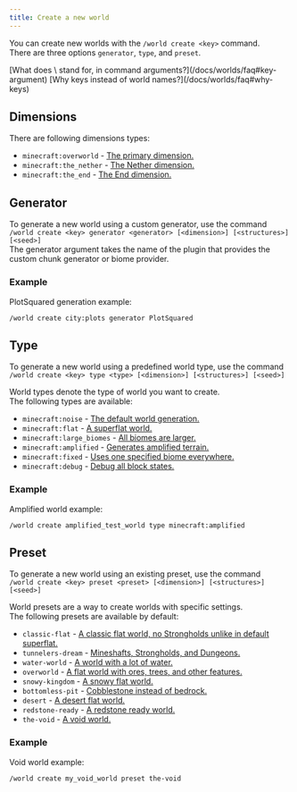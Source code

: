 ```yaml
---
title: Create a new world
---
```


You can create new worlds with the `/world create <key>` command.  
There are three options `generator`, `type`, and `preset`.

<Callout type="info" title="Frequesntly asked questions">
  [What does \<key\> stand for, in command arguments?](/docs/worlds/faq#key-argument)   
  [Why keys instead of world names?](/docs/worlds/faq#why-keys)
</Callout>

## Dimensions

There are following dimensions types:

- `minecraft:overworld` - [The primary dimension.](https://minecraft.wiki/w/Overworld)
- `minecraft:the_nether` - [The Nether dimension.](https://minecraft.wiki/w/The_Nether)
- `minecraft:the_end` - [The End dimension.](https://minecraft.wiki/w/The_End)

## Generator

To generate a new world using a custom generator, use the command  
`/world create <key> generator <generator> [<dimension>] [<structures>] [<seed>]`  
The generator argument takes the name of the plugin that provides the custom chunk generator or biome provider.

### Example

PlotSquared generation example:

```
/world create city:plots generator PlotSquared
```

## Type

To generate a new world using a predefined world type, use the command  
`/world create <key> type <type> [<dimension>] [<structures>] [<seed>]`

World types denote the type of world you want to create.  
The following types are available:

- `minecraft:noise` - [The default world generation.](https://minecraft.wiki/w/Dimension_definition#noise)
- `minecraft:flat` - [A superflat world.](https://minecraft.wiki/w/Dimension_definition#flat)
- `minecraft:large_biomes` - [All biomes are larger.](https://minecraft.wiki/w/Large_biomes)
- `minecraft:amplified` - [Generates amplified terrain.](https://minecraft.wiki/w/Amplified)
- `minecraft:fixed` - [Uses one specified biome everywhere.](https://minecraft.wiki/w/Dimension_definition#fixed)
- `minecraft:debug` - [Debug all block states.](https://minecraft.wiki/w/Dimension_definition#debug)

### Example

Amplified world example:

```
/world create amplified_test_world type minecraft:amplified
```

## Preset

To generate a new world using an existing preset, use the command  
`/world create <key> preset <preset> [<dimension>] [<structures>] [<seed>]`

World presets are a way to create worlds with specific settings.  
The following presets are available by default:

- `classic-flat` - [A classic flat world, no Strongholds unlike in default superflat.](https://minecraft.wiki/w/Superflat#Default_presets)
- `tunnelers-dream` - [Mineshafts, Strongholds, and Dungeons.](https://minecraft.wiki/w/Superflat#Default_presets)
- `water-world` - [A world with a lot of water.](https://minecraft.wiki/w/Superflat#Default_presets)
- `overworld` - [A flat world with ores, trees, and other features.](https://minecraft.wiki/w/Superflat#Default_presets)
- `snowy-kingdom` - [A snowy flat world.](https://minecraft.wiki/w/Superflat#Default_presets)
- `bottomless-pit` - [Cobblestone instead of bedrock.](https://minecraft.wiki/w/Superflat#Default_presets)
- `desert` - [A desert flat world.](https://minecraft.wiki/w/Superflat#Default_presets)
- `redstone-ready` - [A redstone ready world.](https://minecraft.wiki/w/Superflat#Default_presets)
- `the-void` - [A void world.](https://minecraft.wiki/w/The_Void)

### Example

Void world example:

```
/world create my_void_world preset the-void
```
